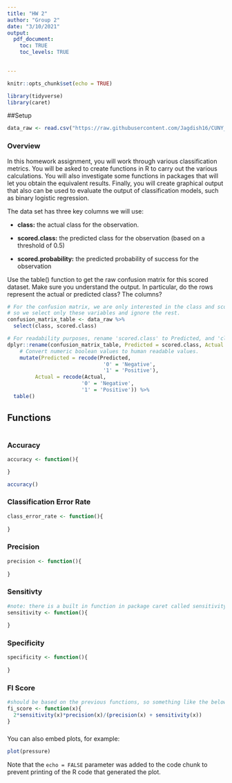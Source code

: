```yaml
---
title: "HW 2"
author: "Group 2"
date: "3/10/2021"
output: 
  pdf_document:
    toc: TRUE
    toc_levels: TRUE
    

---
```


```r
knitr::opts_chunk$set(echo = TRUE)

library(tidyverse)
library(caret)

```

##Setup


```r
data_raw <- read.csv("https://raw.githubusercontent.com/Jagdish16/CUNY_DATA_621/main/homework_2/classification-output-data.csv")
```


### Overview

In this homework assignment, you will work through various classification metrics. You will be asked to create functions in R to carry out the various calculations. You will also investigate some functions in packages that will let you obtain the equivalent results. Finally, you will create graphical output that also can be used to evaluate the output of classification models, such as binary logistic regression.

The data set has three key columns we will use:

- **class:** the actual class for the observation.

- **scored.class:** the predicted class for the observation (based on a threshold of 0.5)

- **scored.probability:** the predicted probability of success for the observation

Use the table() function to get the raw confusion matrix for this scored dataset. Make sure you understand the output. In particular, do the rows represent the actual or predicted class? The columns?


```r
# For the confusion matrix, we are only interested in the class and scored.class variables,
# so we select only these variables and ignore the rest.
confusion_matrix_table <- data_raw %>%
  select(class, scored.class)

# For readability purposes, rename 'scored.class' to Predicted, and 'class' to Actual.
dplyr::rename(confusion_matrix_table, Predicted = scored.class, Actual = class) %>%
    # Convert numeric boolean values to human readable values.
    mutate(Predicted = recode(Predicted,
                               '0' = 'Negative',
                               '1' = 'Positive'),
         Actual = recode(Actual,
                        '0' = 'Negative',
                        '1' = 'Positive')) %>%
  table()
```


## Functions

```{}
```

### Accuracy
```r

accuracy <- function(){

}

accuracy()

```
### Classification Error Rate
```r

class_error_rate <- function(){
  
}

```
### Precision
```r

precision <- function(){
  
}

```
### Sensitivty
```r
#note: there is a built in function in package caret called sensitivity
sensitivity <- function(){
  
} 
```
### Specificity
```r

specificity <- function(){
  
}
```
### FI Score
```r
#should be based on the previous functions, so something like the below...
fi_score <- function(x){
  2*sensitivity(x)*precision(x)/(precision(x) + sensitivity(x))
}
```
###

You can also embed plots, for example:

```r
plot(pressure)
```

Note that the `echo = FALSE` parameter was added to the code chunk to prevent printing of the R code that generated the plot.
